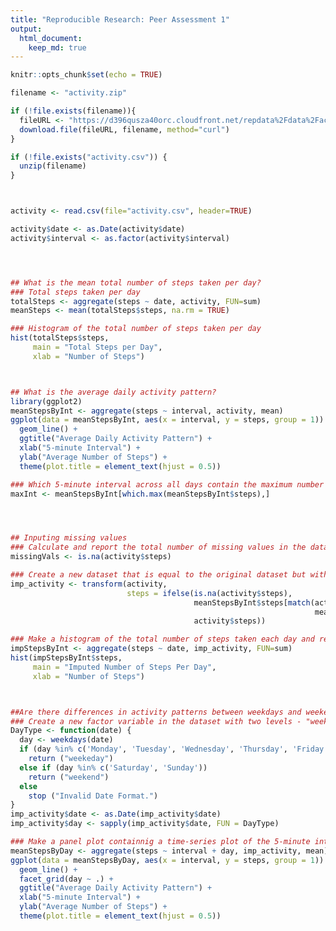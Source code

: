 ```yaml
---
title: "Reproducible Research: Peer Assessment 1"
output: 
  html_document:
    keep_md: true
---
```

  
  ```r
knitr::opts_chunk$set(echo = TRUE)
```


```r


filename <- "activity.zip"

if (!file.exists(filename)){
  fileURL <- "https://d396qusza40orc.cloudfront.net/repdata%2Fdata%2Factivity.zip"
  download.file(fileURL, filename, method="curl")
}  

if (!file.exists("activity.csv")) { 
  unzip(filename) 
}



activity <- read.csv(file="activity.csv", header=TRUE)

activity$date <- as.Date(activity$date)
activity$interval <- as.factor(activity$interval)




## What is the mean total number of steps taken per day?
### Total steps taken per day
totalSteps <- aggregate(steps ~ date, activity, FUN=sum)
meanSteps <- mean(totalSteps$steps, na.rm = TRUE)

### Histogram of the total number of steps taken per day
hist(totalSteps$steps,
     main = "Total Steps per Day",
     xlab = "Number of Steps")



## What is the average daily activity pattern?
library(ggplot2)
meanStepsByInt <- aggregate(steps ~ interval, activity, mean)
ggplot(data = meanStepsByInt, aes(x = interval, y = steps, group = 1)) +
  geom_line() +
  ggtitle("Average Daily Activity Pattern") +
  xlab("5-minute Interval") +
  ylab("Average Number of Steps") +
  theme(plot.title = element_text(hjust = 0.5))

### Which 5-minute interval across all days contain the maximum number of steps
maxInt <- meanStepsByInt[which.max(meanStepsByInt$steps),]




## Inputing missing values
### Calculate and report the total number of missing values in the dataset
missingVals <- is.na(activity$steps)

### Create a new dataset that is equal to the original dataset but with the missing data filled in.
imp_activity <- transform(activity,
                          steps = ifelse(is.na(activity$steps),
                                         meanStepsByInt$steps[match(activity$interval, 
                                                                    meanStepsByInt$interval)],
                                         activity$steps))

### Make a histogram of the total number of steps taken each day and report the mean and median.
impStepsByInt <- aggregate(steps ~ date, imp_activity, FUN=sum)
hist(impStepsByInt$steps,
     main = "Imputed Number of Steps Per Day",
     xlab = "Number of Steps")



##Are there differences in activity patterns between weekdays and weekends?
### Create a new factor variable in the dataset with two levels - "weekend" and "weekday"
DayType <- function(date) {
  day <- weekdays(date)
  if (day %in% c('Monday', 'Tuesday', 'Wednesday', 'Thursday', 'Friday'))
    return ("weekeday")
  else if (day %in% c('Saturday', 'Sunday'))
    return ("weekend")
  else
    stop ("Invalid Date Format.")
}
imp_activity$date <- as.Date(imp_activity$date)
imp_activity$day <- sapply(imp_activity$date, FUN = DayType)

### Make a panel plot containnig a time-series plot of the 5-minute interval and the average number of steps taken across all weekdays or weekends
meanStepsByDay <- aggregate(steps ~ interval + day, imp_activity, mean)
ggplot(data = meanStepsByDay, aes(x = interval, y = steps, group = 1)) + 
  geom_line() +
  facet_grid(day ~ .) +
  ggtitle("Average Daily Activity Pattern") +
  xlab("5-minute Interval") +
  ylab("Average Number of Steps") +
  theme(plot.title = element_text(hjust = 0.5))

```




